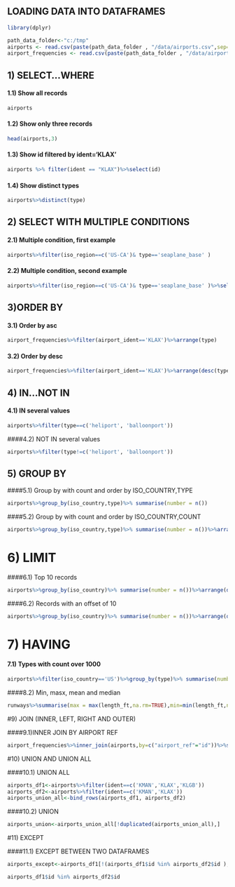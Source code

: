 ## LOADING DATA INTO DATAFRAMES

```r
library(dplyr)

path_data_folder<-"c:/tmp"
airports <- read.csv(paste(path_data_folder , "/data/airports.csv",sep="")) 
airport_frequencies <- read.csv(paste(path_data_folder , "/data/airport-frequencies.csv",sep="")) runways <- read.csv(paste(path_data_folder , "/data/runways.csv",sep="")) 

```

## 1) SELECT...WHERE

#### 1.1) Show all records
```r
airports
```

#### 1.2) Show only three records

```r
head(airports,3)
```

#### 1.3) Show id filtered by ident='KLAX'
```r
airports %>% filter(ident == "KLAX")%>%select(id)
```

#### 1.4) Show distinct types 
```r
airports%>%distinct(type)
```

## 2) SELECT WITH MULTIPLE CONDITIONS

#### 2.1) Multiple condition, first example
```r
airports%>%filter(iso_region==c('US-CA')& type=='seaplane_base' )
```
#### 2.2) Multiple condition, second example
```r
airports%>%filter(iso_region==c('US-CA')& type=='seaplane_base' )%>%select(c('ident', 'name', 'municipality'))
```

## 3)ORDER BY

#### 3.1) Order by asc

```r
airport_frequencies%>%filter(airport_ident=='KLAX')%>%arrange(type)
```

#### 3.2) Order by desc

```r
airport_frequencies%>%filter(airport_ident=='KLAX')%>%arrange(desc(type))
```

## 4) IN...NOT IN

#### 4.1) IN several values
```r
airports%>%filter(type==c('heliport', 'balloonport'))
```

####4.2) NOT IN several values

```r
airports%>%filter(type!=c('heliport', 'balloonport'))
```

## 5) GROUP BY

####5.1) Group by with count and order by ISO_COUNTRY,TYPE

```r
airports%>%group_by(iso_country,type)%>% summarise(number = n())
```

####5.2) Group by with count and order by ISO_COUNTRY,COUNT

```r
airports%>%group_by(iso_country,type)%>% summarise(number = n())%>%arrange(iso_country,desc(number))
```

# 6) LIMIT

####6.1) Top 10 records
```r
airports%>%group_by(iso_country)%>% summarise(number = n())%>%arrange(desc(number))%>%head(n=10)
```
####6.2) Records with an offset of 10
```r
airports%>%group_by(iso_country)%>% summarise(number = n())%>%arrange(desc(number))%>%head(20)%>%tail(10) 

```

# 7) HAVING

#### 7.1) Types with count over 1000
```r
airports%>%filter(iso_country=='US')%>%group_by(type)%>% summarise(number = n())%>%arrange(desc(number))%>%filter(number>1000)
```

####8.2) Min, masx, mean and median
```r
runways%>%summarise(max = max(length_ft,na.rm=TRUE),min=min(length_ft,na.rm=TRUE),mean=mean(length_ft,na.rm=TRUE),median=median(length_ft,na.rm=TRUE))
```


#9) JOIN (INNER, LEFT, RIGHT AND OUTER)

####9.1)INNER JOIN BY AIRPORT REF

```r
airport_frequencies%>%inner_join(airports,by=c("airport_ref"="id"))%>%select(airport_ident,type.x,description,frequency_mhz)
```

#10) UNION AND UNION ALL

####10.1) UNION ALL

```r
airports_df1<-airports%>%filter(ident==c('KMAN','KLAX','KLGB'))
airports_df2<-airports%>%filter(ident==c('KMAN','KLAX'))
airports_union_all<-bind_rows(airports_df1, airports_df2)
```
####10.2) UNION
```r
airports_union<-airports_union_all[!duplicated(airports_union_all),]
```

#11) EXCEPT

####11.1) EXCEPT BETWEEN TWO DATAFRAMES
```r
airports_except<-airports_df1[!(airports_df1$id %in% airports_df2$id ), ]
```

```r
airports_df1$id %in% airports_df2$id
```


